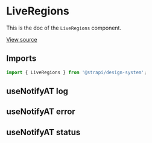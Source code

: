 

<Meta of={LiveRegionsStories} />

# LiveRegions

This is the doc of the `LiveRegions` component.

[View source](https://github.com/strapi/design-system/tree/main/packages/strapi-design-system/src/LiveRegions)

## Imports

```js
import { LiveRegions } from '@strapi/design-system';
```

## useNotifyAT log

<Canvas of={LiveRegionsStories.Log} />

## useNotifyAT error

<Canvas of={LiveRegionsStories.Alert} />

## useNotifyAT status

<Canvas of={LiveRegionsStories.Status} />
